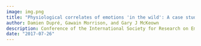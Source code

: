 ```yaml
---
image: img.png
title: "Physiological correlates of emotions 'in the wild': A case study with mountain bikers"
author: Damien Dupré, Gawain Morrison, and Gary J McKeown
description: Conference of the International Society for Research on Emotion (ISRE 2017)
date: "2017-07-26"
---
```

